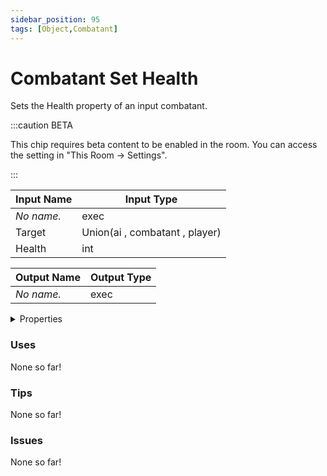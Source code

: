 ```yaml
---
sidebar_position: 95
tags: [Object,Combatant]
---
```


# Combatant Set Health

Sets the Health property of an input combatant.

:::caution BETA

This chip requires beta content to be enabled in the room. You can access the setting in "This Room -> Settings".

:::


<EsbSvg />

| Input Name | Input Type |
|-----------|-----------|
| *No name.* | exec |
| Target | Union(ai , combatant , player) |
| Health | int |

| Output Name | Output Type |
|-----------|-----------|
| *No name.* | exec |


<details>
  <summary>Properties</summary>
  <div>
    <div>
    <table>
      <thead>
        <tr>
          <th>Is beta required?</th>
          <th>✅</th>
        </tr>
        <tr>
          <th>Is this chip a trolling risk?</th>
          <th>❌</th>
        </tr>
        <tr>
          <th>Chip UUID</th>
          <th>3dc4807f-2acd-446d-928f-5d301d0795d6</th>
        </tr>
      </thead>
    </table>
    </div>
  </div>
</details>

### Uses

None so far!

### Tips

None so far!

### Issues

None so far!